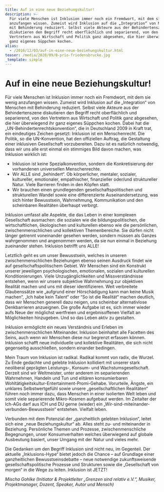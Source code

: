 ```yaml
---
title: Auf in eine neue Beziehungskultur!
description: >-
  Für viele Menschen ist Inklusion immer noch ein Fremdwort, mit dem sie wenig
  anzufangen wissen. Zumeist wird Inklusion auf die „Integration“ von Menschen
  mit Behinderung reduziert. Selbst viele Akteure aus der Behindertenszene
  diskutieren den Begriff recht oberflächlich und separierend, von den
  Vertretern aus Wirtschaft und Politik ganz abgesehen, die hier überwiegend ihr
  ganz eigenes Süppchen kochen.
alias:
  - /2016/12/03/auf-in-eine-neue-beziehungskultur.html
teaser: /media/2020/09/0-prio-friedensbrucke.jpg
_template: simple
---
```


# Auf in eine neue Beziehungskultur!

Für viele Menschen ist Inklusion immer noch ein Fremdwort, mit dem sie wenig anzufangen wissen. Zumeist wird Inklusion auf die „Integration“ von Menschen mit Behinderung reduziert. Selbst viele Akteure aus der Behindertenszene diskutieren den Begriff recht oberflächlich und separierend, von den Vertretern aus Wirtschaft und Politik ganz abgesehen, die hier überwiegend ihr ganz eigenes Süppchen kochen. Dabei hat die „UN-Behindertenrechtskonvention“, die in Deutschland 2009 in Kraft trat, ein eindeutiges Zeichen gesetzt: Inklusion ist ein Menschenrecht. Die Politik, so die UN-Konvention, hat den offiziellen Auftrag, die Gestaltung einer inklusiven Gesellschaft vorzubereiten. Dazu ist es natürlich notwendig, dass wir uns alle erst einmal ein stimmiges Bild davon machen, was Inklusion wirklich ist:

- Inklusion ist keine Spezialkonvention, sondern die Konkretisierung der vorhandenen universellen Menschenrechte.
- Wir ALLE sind „behindert“. Ob körperlicher, mentaler, sozialer, kultureller, emotionaler, empathischer, finanzieller oder/und struktureller Natur. Viele Barrieren finden in den Köpfen statt.
- Wir brauchen einen grundlegenden gesellschaftspolitischen und strukturellen Wandel sowie eine differenzierte Auseinandersetzung, was sich hinter Bewusstsein, Wahrnehmung, Kommunikation und den scheinbaren Realitäten überhaupt verbirgt.

Inklusion umfasst alle Aspekte, die das Leben in einer komplexen Gesellschaft ausmachen: die sozialen wie die bildungspolitischen, die wirtschaftlichen, ökologischen und kulturellen ebenso wie die persönlichen, zwischenmenschlichen und kollektiven Themenbereiche. Sie dürfen nicht länger getrennt voneinander gesehen werden, sondern müssen als Ganzes wahrgenommen und angenommen werden, da sie nun einmal in Beziehung zueinander stehen. Inklusion betrifft uns ALLE!

Letztlich geht es um unser Bewusstsein, welches in unseren zwischenmenschlichen Beziehungen ebenso seinen Ausdruck findet wie auf gesellschaftspolitischem Gebiet. Wir Menschen sind ein Konstrukt unserer jeweiligen psychologischen, emotionalen, sozialen und kulturellen Konditionierungen. Viele Unzugänglichkeiten und Missverständnisse entstehen, wenn wir unsere subjektive Wahrnehmung zur objektiven Realität machen und uns mit dieser identifizieren. Weit verbreitete Glaubenssätze wie „aufgrund einer Hörschädigung kann man keine Musik machen“, „Ich habe kein Talent“ oder “So ist die Realität“ machen deutlich, dass wir Menschen generell dazu neigen, uns scheinbar alternativlose Denkbarrieren anzueignen. Die große Aufgabe ist es, sich immer wieder aufs Neue der möglichst wertfreien und ergebnisoffenen Vielfalt an Möglichkeiten hinzugeben. Und so das Leben aktiv zu gestalten.

Inklusion ermöglicht ein neues Verständnis und Erleben im zwischenmenschlichen Miteinander. Inklusion beinhaltet alle Facetten des Seins, auch wenn wir Menschen diese nur begrenzt erfassen können. Inklusion schafft neue individuelle und kollektive Realitäten, die sich nicht gegenseitig ausschließen, sondern einander bedingen.

Mein Traum von Inklusion ist radikal. Radikal kommt von radix, die Wurzel. Zu Ende gedachte und gelebte Inklusion kollidiert mit unserer stark neoliberal geprägten Leistungs-, Konsum- und Wachstumsgesellschaft. Derzeit sind wir Weltmeister, unter anderem im separierenden Wahrnehmen, Handeln und Tun und elitären konsumierbaren Wohltätigkeitskultur-Entertainment-Promi-Gehabe. Vorurteile, Ängste, ein unklares Selbstwertgefühl sowie unsere „gesellschaftlichen Realitäten“ führen noch immer dazu, dass Menschen in einer isolierten Welt leben und somit viele separierende Mikro-Kosmen aufgebaut werden. Im Zeitalter der Ich-AGs darf aus ICH und DU gerne (wieder) ein „Wir-sind-miteinander-verbunden-Bewusstsein“ entstehen. Vielfalt leben.

Verbunden mit dem Potenzial der „ganzheitlich gelebten Inklusion“, leitet sich eine „neue Beziehungskultur“ ab. Alles steht zu- und miteinander in Beziehung. Persönliche Themen und Prozesse, zwischenmenschliche Begegnungen, unser Konsumverhalten welches überwiegend auf globale Ausbeutung basiert, unser Umgang mit der Natur und vieles mehr.

Die Gedanken um den Begriff Inklusion sind nicht neu, im Gegenteil. Der aktuelle „Inklusions-Hype“ bietet jedoch die Chance – auf Grundlage einer ganzheitlichen Bewusstseinsdebatte – neue notwendige zukunftsweisende gesellschaftspolitische Prozesse und Strukturen sowie die „Gesellschaft von morgen“ in die Wege zu leiten. Inklusion ist JETZT!

_Mischa Gohlke (Initiator & Projektleiter „Grenzen sind relativ e.V.“, Musiker, Projektmanager, Dozent, Speaker, Autor und Mensch)_
